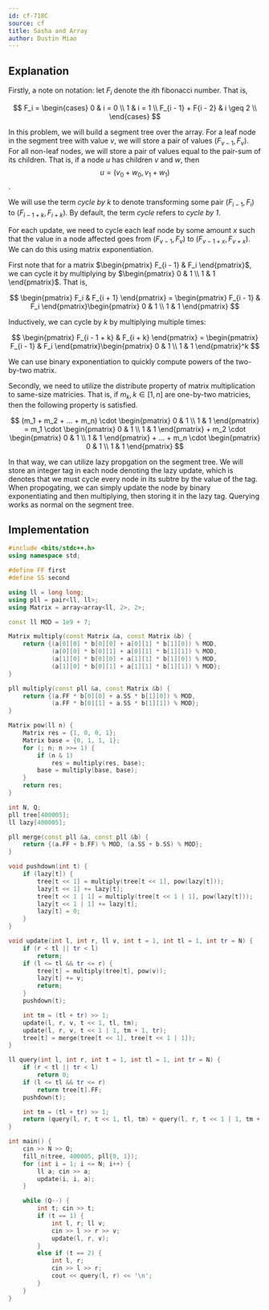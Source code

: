 ```yaml
---
id: cf-718C
source: cf
title: Sasha and Array
author: Dustin Miao
---
```


## Explanation

Firstly, a note on notation: let $F_i$ denote the $i$th fibonacci number. That is,

$$
F_i = 
\begin{cases} 
	0 & i = 0 \\ 
	1 & i = 1 \\
	F_{i - 1} + F{i - 2} & i \geq 2 \\
\end{cases}
$$

In this problem, we will build a segment tree over the array. For a leaf node in the segment tree with value $v$, we will store a pair of values $(F_{v - 1}, F_v)$. For all non-leaf nodes, we will store a pair of values equal to the pair-sum of its children. That is, if a node $u$ has children $v$ and $w$, then $$u = (v_0 + w_0, v_1 + w_1)$$. 

We will use the term _cycle by k_ to denote transforming some pair $(F_{i - 1}, F_i)$ to $(F_{i - 1 + k}, F_{i + k})$. By default, the term _cycle_ refers to _cycle by 1_.

For each update, we need to cycle each leaf node by some amount $x$ such that the value in a node affected goes from $(F_{v - 1}, F_v)$ to $(F_{v - 1 + x}, F_{v + x})$. We can do this using matrix exponentiation.

First note that for a matrix $\begin{pmatrix} F_{i - 1} & F_i \end{pmatrix}$, we can cycle it by multiplying by $\begin{pmatrix} 0 & 1 \\ 1 & 1 \end{pmatrix}$. That is,

$$
\begin{pmatrix} F_i & F_{i + 1} \end{pmatrix} = \begin{pmatrix} F_{i - 1} & F_i \end{pmatrix}\begin{pmatrix} 0 & 1 \\ 1 & 1 \end{pmatrix}
$$

Inductively, we can cycle by $k$ by multiplying multiple times:

$$
\begin{pmatrix} F_{i - 1 + k} & F_{i + k} \end{pmatrix} = \begin{pmatrix} F_{i - 1} & F_i \end{pmatrix}\begin{pmatrix} 0 & 1 \\ 1 & 1 \end{pmatrix}^k
$$

We can use binary exponentiation to quickly compute powers of the two-by-two matrix. 

Secondly, we need to utilize the distribute property of matrix multiplication to same-size matricies. That is, if $m_k, k \in [1, n]$ are one-by-two matricies, then the following property is satisfied. 

$$
(m_1 + m_2 + ... + m_n) \cdot \begin{pmatrix} 0 & 1 \\ 1 & 1 \end{pmatrix} = m_1 \cdot \begin{pmatrix} 0 & 1 \\ 1 & 1 \end{pmatrix} + m_2 \cdot \begin{pmatrix} 0 & 1 \\ 1 & 1 \end{pmatrix} + ... + m_n \cdot \begin{pmatrix} 0 & 1 \\ 1 & 1 \end{pmatrix}
$$

In that way, we can utilize lazy propgation on the segment tree. We will store an integer tag in each node denoting the lazy update, which is denotes that we must cycle every node in its subtre by the value of the tag. When propogating, we can simply update the node by binary exponentiating and then multiplying, then storing it in the lazy tag. Querying works as normal on the segment tree. 

## Implementation

<LanguageSection>

<CPPSection>

```cpp
#include <bits/stdc++.h>
using namespace std;

#define FF first
#define SS second

using ll = long long;
using pll = pair<ll, ll>;
using Matrix = array<array<ll, 2>, 2>;

const ll MOD = 1e9 + 7;

Matrix multiply(const Matrix &a, const Matrix &b) {
	return {(a[0][0] * b[0][0] + a[0][1] * b[1][0]) % MOD, 
			(a[0][0] * b[0][1] + a[0][1] * b[1][1]) % MOD,
			(a[1][0] * b[0][0] + a[1][1] * b[1][0]) % MOD,
			(a[1][0] * b[0][1] + a[1][1] * b[1][1]) % MOD};
}

pll multiply(const pll &a, const Matrix &b) {
	return {(a.FF * b[0][0] + a.SS * b[1][0]) % MOD, 
			(a.FF * b[0][1] + a.SS * b[1][1]) % MOD};
}

Matrix pow(ll n) { 
	Matrix res = {1, 0, 0, 1};
	Matrix base = {0, 1, 1, 1};
	for (; n; n >>= 1) {
		if (n & 1)
			res = multiply(res, base);
		base = multiply(base, base);
	}
	return res;
}

int N, Q;
pll tree[400005];
ll lazy[400005];

pll merge(const pll &a, const pll &b) {
	return {(a.FF + b.FF) % MOD, (a.SS + b.SS) % MOD};
}

void pushdown(int t) {
	if (lazy[t]) {
		tree[t << 1] = multiply(tree[t << 1], pow(lazy[t]));
		lazy[t << 1] += lazy[t];
		tree[t << 1 | 1] = multiply(tree[t << 1 | 1], pow(lazy[t]));
		lazy[t << 1 | 1] += lazy[t];
		lazy[t] = 0;
	}
}

void update(int l, int r, ll v, int t = 1, int tl = 1, int tr = N) {
	if (r < tl || tr < l)
		return;
	if (l <= tl && tr <= r) {
		tree[t] = multiply(tree[t], pow(v));
		lazy[t] += v;
		return;
	}
	pushdown(t);

	int tm = (tl + tr) >> 1;
	update(l, r, v, t << 1, tl, tm);
	update(l, r, v, t << 1 | 1, tm + 1, tr);
	tree[t] = merge(tree[t << 1], tree[t << 1 | 1]);
}

ll query(int l, int r, int t = 1, int tl = 1, int tr = N) {
	if (r < tl || tr < l)
		return 0;
	if (l <= tl && tr <= r)
		return tree[t].FF;
	pushdown(t);

	int tm = (tl + tr) >> 1;
	return (query(l, r, t << 1, tl, tm) + query(l, r, t << 1 | 1, tm + 1, tr)) % MOD;
}

int main() {
	cin >> N >> Q;
	fill_n(tree, 400005, pll{0, 1});
	for (int i = 1; i <= N; i++) {
		ll a; cin >> a;
		update(i, i, a);
	}

	while (Q--) {
		int t; cin >> t;
		if (t == 1) {
			int l, r; ll v;
			cin >> l >> r >> v;
			update(l, r, v);
		}
		else if (t == 2) {
			int l, r;
			cin >> l >> r;
			cout << query(l, r) << '\n';
		}
	}
}
```
</CPPSection>

</LanguageSection>
